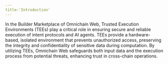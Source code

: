 ```yaml
---
title:'Introduction'
---
```


In the Builder Marketplace of Omnichain Web, Trusted Execution Environments (TEEs) play a critical role in ensuring secure and reliable execution of intent protocols and AI agents. TEEs provide a hardware-based, isolated environment that prevents unauthorized access, preserving the integrity and confidentiality of sensitive data during computation. By utilizing TEEs, Omnichain Web safeguards both input data and the execution process from potential threats, enhancing trust in cross-chain operations.
